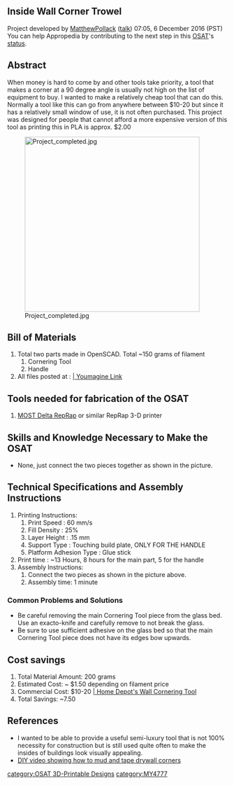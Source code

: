 
{{777}}
== Inside Wall Corner Trowel ==
Project developed by [[User:MatthewPollack|MatthewPollack]] ([[User talk:MatthewPollack|talk]]) 07:05, 6 December 2016 (PST)
{{Statusboxtop}}
{{status-design}}
{{status-prototype}}
You can help Appropedia by contributing to the next step in this [[OSAT]]'s [[:Category:Status|status]].
{{boxbottom}}

==Abstract==
When money is hard to come by and other tools take priority, a tool that makes a corner at a 90 degree angle is usually not high on the list of equipment to buy. I wanted to make a relatively cheap tool that can do this. Normally a tool like this can go from anywhere between $10-20 but since it has a relatively small window of use, it is not often purchased. This project was designed for people that cannot afford a more expensive version of this tool as printing this in PLA is approx. $2.00

[[Image:Project_completed.jpg|400px|right]] 

== Bill of Materials==
# Total two parts made in OpenSCAD. Total ~150 grams of filament
## Cornering Tool
## Handle
# All files posted at : [https://www.youmagine.com/designs/wall-cornering-tool | Youmagine Link]

== Tools needed for fabrication of the OSAT==
# [[Athena Build Overview| MOST Delta RepRap]] or similar RepRap 3-D printer

== Skills and Knowledge Necessary to Make the OSAT ==
* None, just connect the two pieces together as shown in the picture.

== Technical Specifications and Assembly Instructions==
# Printing Instructions:
## Print Speed : 60 mm/s
## Fill Density : 25%
## Layer Height : .15 mm
## Support Type : Touching build plate, ONLY FOR THE HANDLE
## Platform Adhesion Type : Glue stick
# Print time : ~13 Hours, 8 hours for the main part, 5 for the handle
# Assembly Instructions:
## Connect the two pieces as shown in the picture above.
## Assembly time: 1 minute

=== Common Problems and Solutions===

* Be careful removing the main Cornering Tool piece from the glass bed. Use an exacto-knife and carefully remove to not break the glass.
* Be sure to use sufficient adhesive on the glass bed so that the main Cornering Tool piece does not have its edges bow upwards.


== Cost savings==
# Total Material Amount: 200 grams
# Estimated Cost: ~ $1.50 depending on filament price
# Commercial Cost: $10-20 [http://www.homedepot.com/p/Wal-Board-Tools-4-in-x-3-5-in-Inside-Corner-Tool-82-032/100660205 | Home Depot's Wall Cornering Tool]
# Total Savings: ~7.50

==References==

* I wanted to be able to provide a useful semi-luxury tool that is not 100% necessity for construction but is still used quite often to make the insides of buildings look visually appealing.
* [https://www.youtube.com/watch?v=cr-vImEx3UM DIY video showing how to mud and tape drywall corners]

[[category:OSAT 3D-Printable Designs]]
[[category:MY4777]]